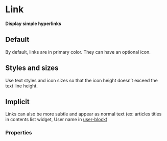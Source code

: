 # Link

**Display simple hyperlinks**

## Default

By default, links are in primary color. They can have an optional icon.

<DemoBlock demo="default" withThemeSwitcher />

## Styles and sizes

Use text styles and icon sizes so that the icon height doesn’t exceed the text line height.

<DemoBlock demo="sizes" withThemeSwitcher />

## Implicit

Links can also be more subtle and appear as normal text (ex: articles titles in contents list widget, User name in [user-block](../user-block))

<DemoBlock demo="implicit" withThemeSwitcher />

### Properties

<PropTable component="Link" />
